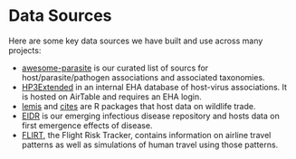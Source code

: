 # Data Sources

Here are some key data sources we have built and use across many projects:

-   [awesome-parasite](https://github.com/ecohealthalliance/awesome-parasite) is our curated list of sourcs for host/parasite/pathogen associations and associated taxonomies.
-   [HP3Extended](https://airtable.com/tbloDTO9atue4dlmN/viw1qWYHRT9Sprz5S) in an internal EHA database of host-virus associations.  It is hosted on AirTable and requires an EHA login.
-   [lemis](https://github.com/ecohealthalliance/lemis) and [cites](https://github.com/ecohealthalliance/cites) are 
R packages that host data on wildlife trade.
-   [EIDR](https://eidr.ecohealthalliance.org/) is our emerging infectious disease repository and hosts data on first
emergence effects of disease. 
-   [FLIRT](https://flirt.eha.io/), the Flight Risk Tracker, contains information on airline travel patterns as well as 
simulations of human travel using those patterns.
